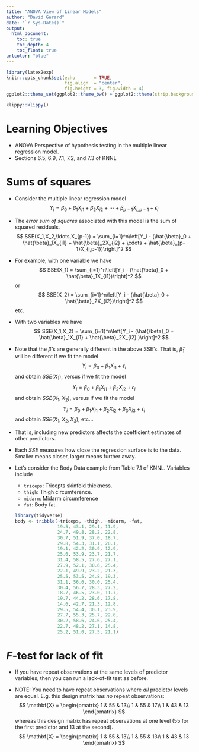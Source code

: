 ```yaml
---
title: "ANOVA View of Linear Models"
author: "David Gerard"
date: "`r Sys.Date()`"
output:  
  html_document:
    toc: true
    toc_depth: 4
    toc_float: true
urlcolor: "blue"
---
```


```r
library(latex2exp)
knitr::opts_chunk$set(echo       = TRUE, 
                      fig.align  = "center",
                      fig.height = 3, fig.width = 4)
ggplot2::theme_set(ggplot2::theme_bw() + ggplot2::theme(strip.background = ggplot2::element_rect(fill = "white")))
```

```r
klippy::klippy()
```

# Learning Objectives

- ANOVA Perspective of hypothesis testing in the multiple linear regression model.
- Sections 6.5, 6.9, 7.1, 7.2, and 7.3 of KNNL

# Sums of squares

- Consider the multiple linear regression model
    $$
    Y_i = \beta_0 + \beta_1 X_{i1} + \beta_2 X_{i2} + \cdots + \beta_{p-1}X_{i,p-1} + \epsilon_i
    $$
- The *error sum of squares* associated with this model is the sum of squared residuals.
    $$
    SSE(X_1,X_2,\ldots,X_{p-1}) = \sum_{i=1}^n\left[Y_i - (\hat{\beta}_0 + \hat{\beta}_1X_{i1} + \hat{\beta}_2X_{i2} + \cdots + \hat{\beta}_{p-1}X_{i,p-1})\right]^2
    $$

- For example, with one variable we have
    $$
    SSE(X_1) = \sum_{i=1}^n\left[Y_i - (\hat{\beta}_0 + \hat{\beta}_1X_{i1})\right]^2
    $$
    or
    $$
    SSE(X_2) = \sum_{i=1}^n\left[Y_i - (\hat{\beta}_0 + \hat{\beta}_2X_{i2})\right]^2
    $$
    etc.
- With two variables we have
    $$
    SSE(X_1,X_2) = \sum_{i=1}^n\left[Y_i - (\hat{\beta}_0 + \hat{\beta}_1X_{i1} + \hat{\beta}_2X_{i2} )\right]^2
    $$

- Note that the $\hat{\beta}$'s are generally different in the above SSE's. That is, $\hat{\beta}_1$ will be different if we fit the model
    $$
    Y_i = \beta_0 + \beta_1 X_{i1} + \epsilon_i
    $$
    and obtain $SSE(X_1)$, versus if we fit the model
    $$
    Y_i = \beta_0 + \beta_1 X_{i1} + \beta_2 X_{i2} + \epsilon_i
    $$
    and obtain $SSE(X_1,X_2)$, versus if we fit the model
    $$
    Y_i = \beta_0 + \beta_1 X_{i1} + \beta_2 X_{i2} + \beta_3 X_{i3} + \epsilon_i
    $$
    and obtain $SSE(X_1,X_2,X_3)$, etc...

- That is, including new predictors affects the coefficient estimates of other predictors.

- Each $SSE$ measures how close the regression surface is to the data. Smaller means closer, larger means further away.


- Let's consider the Body Data example from Table 7.1 of KNNL. Variables include
    - `triceps`: Tricepts skinfold thickness.
    - `thigh`: Thigh circumference.
    - `midarm`: Midarm circumference
    - `fat`: Body fat.
    
    ```r
    library(tidyverse)
    body <- tribble(~triceps, ~thigh, ~midarm, ~fat,
                    19.5, 43.1, 29.1, 11.9,
                    24.7, 49.8, 28.2, 22.8,
                    30.7, 51.9, 37.0, 18.7,
                    29.8, 54.3, 31.1, 20.1,
                    19.1, 42.2, 30.9, 12.9,
                    25.6, 53.9, 23.7, 21.7,
                    31.4, 58.5, 27.6, 27.1,
                    27.9, 52.1, 30.6, 25.4,
                    22.1, 49.9, 23.2, 21.3,
                    25.5, 53.5, 24.8, 19.3,
                    31.1, 56.6, 30.0, 25.4,
                    30.4, 56.7, 28.3, 27.2,
                    18.7, 46.5, 23.0, 11.7,
                    19.7, 44.2, 28.6, 17.8,
                    14.6, 42.7, 21.3, 12.8,
                    29.5, 54.4, 30.1, 23.9,
                    27.7, 55.3, 25.7, 22.6,
                    30.2, 58.6, 24.6, 25.4,
                    22.7, 48.2, 27.1, 14.8,
                    25.2, 51.0, 27.5, 21.1)
    ```


    


# $F$-test for lack of fit

- If you have repeat observations at the same levels of predictor variables, then you can run a lack-of-fit test as before.

- NOTE: You need to have repeat observations where *all* predictor levels are equal. E.g. this design matrix has *no* repeat observations:
    $$
    \mathbf{X} = 
    \begin{pmatrix}
    1 & 55 & 13\\
    1 & 55 & 17\\
    1 & 43 & 13
    \end{pmatrix}
    $$
    whereas this design matrix has repeat observations at one level (55 for the first predictor and 13 at the second).
    $$
    \mathbf{X} = 
    \begin{pmatrix}
    1 & 55 & 13\\
    1 & 55 & 13\\
    1 & 43 & 13
    \end{pmatrix}
    $$
